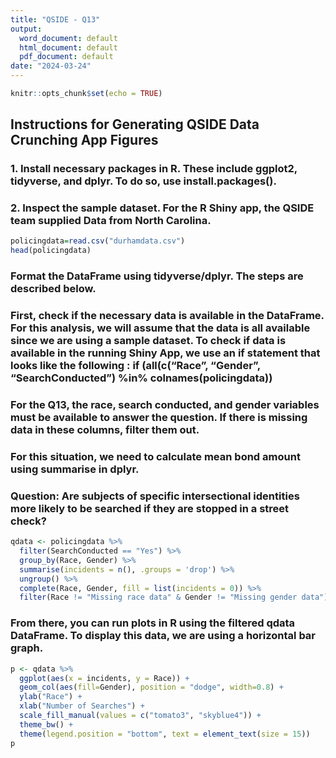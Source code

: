 ```yaml
---
title: "QSIDE - Q13"
output:
  word_document: default
  html_document: default
  pdf_document: default
date: "2024-03-24"
---
```


```r
knitr::opts_chunk$set(echo = TRUE)
```

## Instructions for Generating QSIDE Data Crunching App Figures

### 1. Install necessary packages in R. These include ggplot2, tidyverse, and dplyr. To do so, use install.packages().

### 2. Inspect the sample dataset. For the R Shiny app, the QSIDE team supplied Data from North Carolina.

```r
policingdata=read.csv("durhamdata.csv")
head(policingdata)
```
### Format the DataFrame using tidyverse/dplyr. The steps are described below. 

### First, check if the necessary data is available in the DataFrame. For this analysis, we will assume that the data is all available since we are using a sample dataset. To check if data is available in the running Shiny App, we use an if statement that looks like the following : if (all(c("Race", "Gender", "SearchConducted") %in% colnames(policingdata))

### For the Q13, the race, search conducted, and gender variables must be available to answer the question. If there is missing data in these columns, filter them out. 

### For this situation, we need to calculate mean bond amount using summarise in dplyr. 

### Question: Are subjects of specific intersectional identities more likely to be searched if they are stopped in a street check?

```r
qdata <- policingdata %>%
  filter(SearchConducted == "Yes") %>%
  group_by(Race, Gender) %>%
  summarise(incidents = n(), .groups = 'drop') %>%
  ungroup() %>%
  complete(Race, Gender, fill = list(incidents = 0)) %>%
  filter(Race != "Missing race data" & Gender != "Missing gender data")
```

### From there, you can run plots in R using the filtered qdata DataFrame. To display this data, we are using a horizontal bar graph. 

```r
p <- qdata %>%
  ggplot(aes(x = incidents, y = Race)) +
  geom_col(aes(fill=Gender), position = "dodge", width=0.8) +
  ylab("Race") +
  xlab("Number of Searches") +
  scale_fill_manual(values = c("tomato3", "skyblue4")) +
  theme_bw() +
  theme(legend.position = "bottom", text = element_text(size = 15))
p
```

















